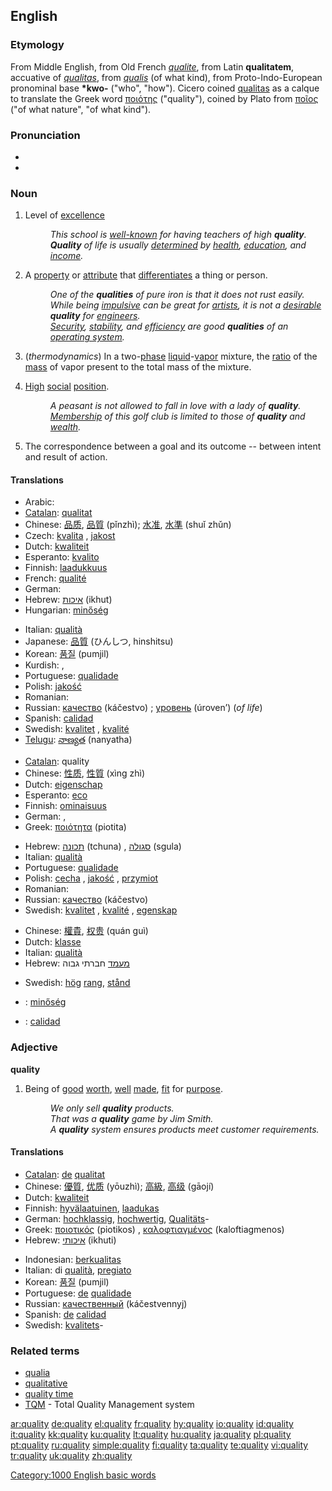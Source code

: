 ==English==

===Etymology===
From Middle English, from Old French ''[[qualite]]'', from Latin '''qualitatem''', accuative of ''[[qualitas]]'', from ''[[qualis]]'' (of what kind), from Proto-Indo-European pronominal base '''*kwo-''' ("who", "how").  Cicero coined [[qualitas]] as a calque to translate the Greek word [[ποιότης]] ("quality"), coined by Plato from [[ποῖος]] ("of what nature", "of what kind").

===Pronunciation===
*{{IPA|/'kwɒl.ɪ.tɪ/}}
*{{audio|en-us-quality.ogg|Audio (US)}}

===Noun===
{{en-noun|qualit|ies}}

# {{uncountable}} Level of [[excellence]]
#:''This school is [[well-known]] for having teachers of high '''quality'''.''
#:'''''Quality''' of life is usually [[determined]] by [[health]], [[education]], and [[income]].''
# {{countable}} A [[property]] or [[attribute]] that [[differentiate]]s a thing or person.
#:''One of the '''qualities''' of pure iron is that it does not rust easily.''
#:''While being [[impulsive]] can be great for [[artists]], it is not a [[desirable]] '''quality''' for [[engineers]].''
#:''[[security|Security]], [[stability]], and [[efficiency]] are good '''qualities''' of an [[operating system]].''
# (''thermodynamics'') In a two-[[phase]] [[liquid]]-[[vapor]] mixture, the [[ratio]] of the [[mass]] of vapor present to the total mass of the mixture.
# {{archaic}} [[high|High]] [[social]] [[position]].
#:''A peasant is not allowed to fall in love with a lady of '''quality'''.''
#:''[[membership|Membership]] of this golf club is limited to those of '''quality''' and [[wealth]].''
# The correspondence between a goal and its outcome -- between intent and result of action.

====Translations====
{{trans-top|level of excellence}}
*Arabic: {{Arab|[[نوعية]]}} {{IPAchar|(nawʕíyya)}} {{f}}
*[[Catalan]]: [[qualitat]] {{f}}
*Chinese: [[品质]], [[品質]] (pǐnzhì); [[水准]], [[水準]] (shuǐ zhǔn)
*Czech: [[kvalita]] {{f}}, [[jakost]] {{f}}
*Dutch: [[kwaliteit]] {{f}}
*Esperanto: [[kvalito]]
*Finnish: [[laadukkuus]]
*French: [[qualité]] {{f}}
*German: {{t+|de|Qualität|f}}
*Hebrew: [[איכות]] (ikhut) {{f}}
*Hungarian: [[minőség]]
{{trans-mid}}
*Italian: [[qualità]] {{f}}
*Japanese: [[品質]] (ひんしつ, hinshitsu)
*Korean: [[품질]] (pumjil)
*Kurdish: {{KUchar|[[چۆنیی]]}}, {{KUchar|[[چۆنێتیی]]}}
*Portuguese: [[qualidade]] {{f}}
*Polish: [[jakość]] {{f}}
* Romanian: {{t|ro|calitate|f}}
*Russian: [[качество]] (káčestvo) {{n}}; [[уровень]] (úroven’) {{m}} (''of life'')
*Spanish: [[calidad]] {{f}}
*Swedish: [[kvalitet]] {{c}}, [[kvalité]] {{c}}
*[[Telugu]]: [[నాణ్యత]] (nanyatha)
{{trans-bottom}}

{{trans-top|A differentiating property or attribute}}
*[[Catalan]]: quality {{f}}
*Chinese: [[性质]], [[性質]] (xìng zhì)
*Dutch: [[eigenschap]] {{f}}
*Esperanto: [[eco]]
*Finnish: [[ominaisuus]]
*German: {{t+|de|Qualität|f}}, {{t|de|Eigenschaft|f}}
*Greek: [[ποιότητα]] (piotita) {{f}}
{{trans-mid}}
*Hebrew: [[תכונה]] (tchuna) {{f}}, [[סגולה]] (sgula) {{f}}
*Italian: [[qualità]] {{f}}
*Portuguese: [[qualidade]] {{f}}
*Polish: [[cecha]] {{f}}, [[jakość]] {{f}}, [[przymiot]] {{m}}
* Romanian: {{t|ro|calitate|f}}
*Russian: [[качество]] (káčestvo) {{n}}
*Swedish: [[kvalitet]] {{c}}, [[kvalité]] {{c}}, [[egenskap]] {{c}}
{{trans-bottom}}

{{trans-top|the ratio of the mass of vapor present to the total mass of a two-phase liquid-vapor mixture}}
{{trans-mid}}
{{trans-bottom}}

{{trans-top|High social position}}
*Chinese: [[權貴]], [[权贵]] (quán guì)
*Dutch: [[klasse]] {{f}}
*Italian: [[qualità]] {{f}}
*Hebrew: [[מעמד]] חברתי גבוה
{{trans-mid}}
*Swedish: <!--- [[förnäm]] is this ever used as a noun??----> [[hög]] [[rang]], [[stånd]]
{{trans-bottom}}

{{trans-top|The correspondence between a goal and it's outcome}}
{{trans-mid}}
{{trans-bottom}}

{{checktrans-top}}
*{{ttbc|Hungarian}}: [[minőség]]
*{{ttbc|Spanish}}: [[calidad]]
{{trans-bottom}}

===Adjective===
'''quality'''

# Being of [[good]] [[worth]], [[well]] [[made]], [[fit]] for [[purpose]].
#:''We only sell '''quality''' products.''
#:''That was a '''quality''' game by Jim Smith.''
#:''A '''quality''' system ensures products meet customer requirements.''

====Translations====
{{trans-top|being of good worth}}
*[[Catalan]]: [[de]] [[qualitat]]
*Chinese: [[優質]], [[优质]] (yōuzhì); [[高級]], [[高级]] (gāojí)
*Dutch: [[kwaliteit]] {{f}}
*Finnish: [[hyvälaatuinen]], [[laadukas]]
*German: [[hochklassig]], [[hochwertig]], [[Qualität]]s-
*Greek: [[ποιοτικός]] (piotikos) {{m}}, [[καλοφτιαγμένος]] (kaloftiagmenos) {{m}}
*Hebrew: [[איכותי]] (ikhuti)
{{trans-mid}}
*Indonesian: [[berkualitas]]
*Italian: di [[qualità]], [[pregiato]] {{m}}
*Korean: [[품질]] (pumjil)
*Portuguese: [[de]] [[qualidade]]
*Russian: [[качественный]] (káčestvennyj)
*Spanish: [[de]] [[calidad]]
*Swedish: [[kvalitet]]s-
{{trans-bottom}}

===Related terms===
*[[qualia]]
*[[qualitative]]
*[[quality time]]
*[[TQM]] - Total Quality Management system

[[Category:1000 English basic words]]

[[ar:quality]]
[[de:quality]]
[[el:quality]]
[[fr:quality]]
[[hy:quality]]
[[io:quality]]
[[id:quality]]
[[it:quality]]
[[kk:quality]]
[[ku:quality]]
[[lt:quality]]
[[hu:quality]]
[[ja:quality]]
[[pl:quality]]
[[pt:quality]]
[[ru:quality]]
[[simple:quality]]
[[fi:quality]]
[[ta:quality]]
[[te:quality]]
[[vi:quality]]
[[tr:quality]]
[[uk:quality]]
[[zh:quality]]